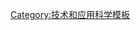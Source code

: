 {{Navbox
| name  = 视频数字发行平台 
| title = [[视频|-{zh-tw:影片;zh-cn:视频;}-]][[數字發行|-{zh-cn:数字发行;zh-hk:數碼發行;zh-tw:數位發行;}-]][[內容傳遞網路|平台]]
| bodyclass = hlist
| state = {{{state|autocollapse}}}

| above = 
* [[數位圖書館|-{zh-tw:數位;zh-hk:數碼;zh-cn:数字;}-圖書館]]
* [[流媒体|-{zh-tw:串流媒體;zh-cn:流媒体;}-]]
* [[隨選視訊|-{zh-tw:隨選視訊;zh-hk:自選影像;zh-cn:视频点播;}-]]

| group1 = 營運中
| list1  =

* [[56網]]
* [[澳大利亚广播公司|ABC iview]]
* {{tsl|en|Acorn Media UK||Acorn.TV}}
* [[Amazon Prime Video]]
* [[Apple TV+]]
* [[Arte|Arte Boutique]]
* [[BBC iPlayer]]
* [[Bilibili]]
* {{tsl|en|Blinkbox|}}
* [[Break.com]]
* {{tsl|en|Brightcove|}}
* [[CNN+]]
* [[Canal+|Canalplay]]
* {{tsl|en|CinemaNow|}}
* {{tsl|en|Chicken Pork Adobo|}}
* [[Clowdy]]
* {{link-en|Crackle|Crackle (company)}}
* {{tsl|en|CraveTV|}}
* [[Crunchyroll]]
* [[Dailymotion]]
* [[DAISUKI]]
* {{tsl|en|Discovery+}}
* [[Disney+]]
**[[Hotstar]]
* [[ESPN+]]
* {{tsl|en|DramaFever|}}
* {{tsl|en|Fandor (film site)||Fandor}}
* {{tsl|en|Flixster|}}
* {{tsl|en|Fox Sports Go|}}
* [[France Télévisions|France TV Pluzz]]
* [[風行網]]
* [[GOG.com]]
* [[Google Play]]
* [[HBO Max]]
* {{tsl|en|Hoopla (digital media service)||Hoopla}}
* [[Hulu]]
* {{tsl|en|iMesh|}}
* [[iTunes Store#Video|iTunes Store]]
* [[LBRY]]
* {{tsl|en|Lightbox (New Zealand)||Lightbox}}
* {{tsl|en|LiveLeak|}}
* {{tsl|en|Medici.tv|}}
* {{tsl|en|Metacafe|}}
* {{tsl|en|MUZU.TV|}}
* [[TF1|MyTF1 VOD]]
* [[Netflix]]
* [[The NewsMarket]]
* [[Niconico]]
* {{tsl|en|OverDrive, Inc.|}}
* [[Paramount+]]
* [[孔雀 (串流媒體)|Peacock]]
* [[PlayStation Store]]
* {{tsl|en|PlayStation Video|}}
* {{tsl|en|Popcornflix|}}
* [[PP视频]]
* {{tsl|en|Presto (company)||Presto}}
* {{tsl|en|Quickflix|}}
* [[Rumble]]
* {{tsl|en|RTÉ player|}}
* {{tsl|en|Rutube|}}
* {{tsl|en|SchoolTube|}}
* {{tsl|en|Shomi|}}
* {{tsl|en|Stan (company)||Stan}}
* {{tsl|en|SVT Play|}}
* [[Synaptop]]
* {{tsl|en|thePlatform|}}
* {{tsl|en|TVCatchup|}}
* [[Twitch.tv]]
* {{tsl|en|VBOX7|}}
* {{tsl|en|Veoh|}}
* [[Vevo]]
* [[VideoJug]]
* [[Vidoosh]]
* [[Viki]]
* [[Vimeo]]
* {{tsl|en|Voddler|}}
* {{tsl|en|Vudu|}}
* {{tsl|en|VyRT|}}
* [[Vzaar]]
* {{tsl|en|Warner Archive Collection||Warner Archive Instant}}
* {{tsl|en|WatchESPN|}}
* {{tsl|en|Wistia|}}
* {{tsl|en|Xfinity Streampix|}}
* [[雅虎视频]]
* [[YouTube]]
* {{tsl|en|Zattoo|}}
* [[Giloo紀實影音]]
* [[愛奇藝]]
* [[百視達]]
* [[加州紅]]
* [[乐视网]]
* [[任天堂eShop]]
* [[搜狐視頻]]
* [[騰訊視頻]]
* [[土豆網]]
* [[微軟電影與電視]]
* [[天天看看]]
* [[優酷網]]
* [[芒果TV]]

| group2 = 已結束
| list2  =
* {{tsl|en|Blip (website)||Blip}}
* {{tsl|en|Fearnet|}}
* [[FOX+]]
* {{tsl|en|imeem|}}
* {{tsl|en|Intel AppUp|}}
* [[Joost]]
* {{tsl|en|Kazaa|}}
* {{tsl|en|LoveFilm|}}
* [[Megaupload|Megavideo]]
* {{tsl|en|Nintendo Channel|}}
* {{tsl|en|Nintendo Video|}}
* [[Ovi (诺基亚)]]
* {{tsl|en|Triton (content delivery)||Triton}}
* V Cast
* {{tsl|en|Vdio|}}
* {{tsl|en|Viddler|}}
* {{tsl|en|Vongo|}}
* [[Zoome]]
* [[Zune软件|Zune 市集]]

| below = 
*[[视频分享网站比较]]

}}<noinclude>
[[Category:技术和应用科学模板]]<!-- requires focusing -->
</noinclude>